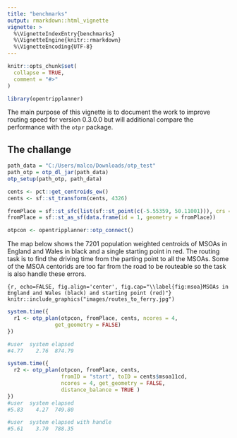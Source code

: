 ```yaml
---
title: "benchmarks"
output: rmarkdown::html_vignette
vignette: >
  %\VignetteIndexEntry{benchmarks}
  %\VignetteEngine{knitr::rmarkdown}
  %\VignetteEncoding{UTF-8}
---
```


```r
knitr::opts_chunk$set(
  collapse = TRUE,
  comment = "#>"
)
```

```r
library(opentripplanner)
```

The main purpose of this vignette is to document the work to improve routing speed for version 0.3.0.0 but will additional compare the performance with the `otpr` package.

## The challange

```r
path_data = "C:/Users/malco/Downloads/otp_test"
path_otp = otp_dl_jar(path_data)
otp_setup(path_otp, path_data)

cents <- pct::get_centroids_ew()
cents <- sf::st_transform(cents, 4326)

fromPlace = sf::st_sfc(list(sf::st_point(c(-5.55359, 50.11001))), crs = 4326)
fromPlace = sf::st_as_sf(data.frame(id = 1, geometry = fromPlace))

otpcon <- opentripplanner::otp_connect()
```
The map below shows the 7201 population weighted centroids of MSOAs in England and Wales in black and a single starting point in red. The routing task is to find the driving time from the parting point to all the MSOAs. Some of the MSOA centorids are too far from the road to be routeable so the task is also handle these errors.

```{r, echo=FALSE, fig.align='center', fig.cap="\\label{fig:msoa}MSOAs in England and Wales (black) and starting point (red)"}
knitr::include_graphics("images/routes_to_ferry.jpg")
```


```r
system.time({
  r1 <- otp_plan(otpcon, fromPlace, cents, ncores = 4,
               get_geometry = FALSE)
})

#user  system elapsed 
#4.77    2.76  874.79 
```


```r
system.time({
  r2 <- otp_plan(otpcon, fromPlace, cents, 
                 fromID = "start", toID = cents$msoa11cd,
                 ncores = 4, get_geometry = FALSE,
                 distance_balance = TRUE )
})
#user  system elapsed 
#5.83    4.27  749.80 

#user  system elapsed with handle
#5.61    3.70  788.35

```

